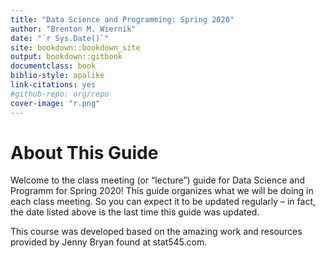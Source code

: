 ```yaml
---
title: "Data Science and Programming: Spring 2020"
author: "Brenton M. Wiernik"
date: "`r Sys.Date()`"
site: bookdown::bookdown_site
output: bookdown::gitbook
documentclass: book
biblio-style: apalike
link-citations: yes
#github-repo: org/repo
cover-image: "r.png"
---
```


# About This Guide {-}

Welcome to the class meeting (or "lecture") guide for Data Science and Programm for Spring 2020! This guide organizes what we will be doing in each class meeting. So you can expect it to be updated regularly -- in fact, the date listed above is the last time this guide was updated. 

This course was developed based on the amazing work and resources provided by Jenny Bryan found at stat545.com.